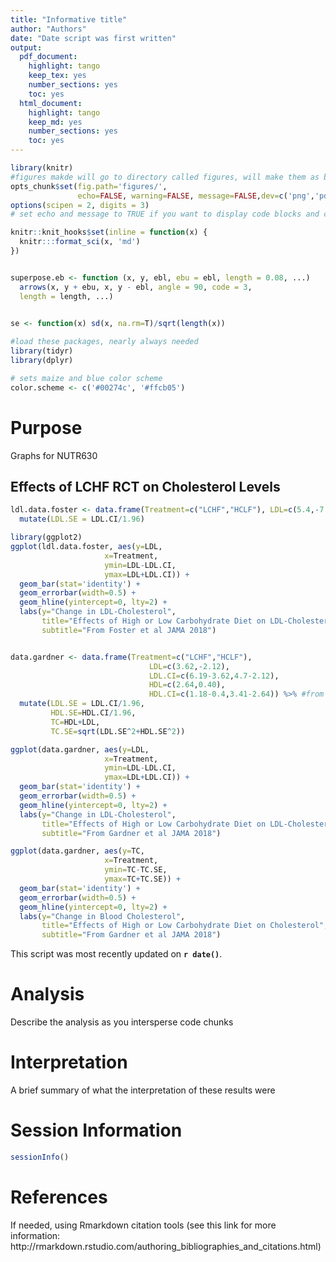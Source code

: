 ```yaml
---
title: "Informative title"
author: "Authors"
date: "Date script was first written"
output:
  pdf_document:
    highlight: tango
    keep_tex: yes
    number_sections: yes
    toc: yes
  html_document:
    highlight: tango
    keep_md: yes
    number_sections: yes
    toc: yes
---
```


```r
library(knitr)
#figures makde will go to directory called figures, will make them as both png and pdf files 
opts_chunk$set(fig.path='figures/',
               echo=FALSE, warning=FALSE, message=FALSE,dev=c('png','pdf'))
options(scipen = 2, digits = 3)
# set echo and message to TRUE if you want to display code blocks and code output respectively

knitr::knit_hooks$set(inline = function(x) {
  knitr:::format_sci(x, 'md')
})


superpose.eb <- function (x, y, ebl, ebu = ebl, length = 0.08, ...)
  arrows(x, y + ebu, x, y - ebl, angle = 90, code = 3,
  length = length, ...)

  
se <- function(x) sd(x, na.rm=T)/sqrt(length(x))

#load these packages, nearly always needed
library(tidyr)
library(dplyr)

# sets maize and blue color scheme
color.scheme <- c('#00274c', '#ffcb05')
```

# Purpose

Graphs for NUTR630

## Effects of LCHF RCT on Cholesterol Levels

```r
ldl.data.foster <- data.frame(Treatment=c("LCHF","HCLF"), LDL=c(5.4,-7.4), LDL.CI=c(19.2,16.6)) %>% #from Foster NEJM 2003
  mutate(LDL.SE = LDL.CI/1.96)

library(ggplot2)
ggplot(ldl.data.foster, aes(y=LDL,
                     x=Treatment,
                     ymin=LDL-LDL.CI,
                     ymax=LDL+LDL.CI)) +
  geom_bar(stat='identity') +
  geom_errorbar(width=0.5) +
  geom_hline(yintercept=0, lty=2) +
  labs(y="Change in LDL-Cholesterol",
       title="Effects of High or Low Carbohydrate Diet on LDL-Cholesterol",
       subtitle="From Foster et al JAMA 2018")


data.gardner <- data.frame(Treatment=c("LCHF","HCLF"), 
                               LDL=c(3.62,-2.12), 
                               LDL.CI=c(6.19-3.62,4.7-2.12),
                               HDL=c(2.64,0.40),
                               HDL.CI=c(1.18-0.4,3.41-2.64)) %>% #from Gardner et al JAMA 2018
  mutate(LDL.SE = LDL.CI/1.96,
         HDL.SE=HDL.CI/1.96,
         TC=HDL+LDL,
         TC.SE=sqrt(LDL.SE^2+HDL.SE^2))

ggplot(data.gardner, aes(y=LDL,
                     x=Treatment,
                     ymin=LDL-LDL.CI,
                     ymax=LDL+LDL.CI)) +
  geom_bar(stat='identity') +
  geom_errorbar(width=0.5) +
  geom_hline(yintercept=0, lty=2) +
  labs(y="Change in LDL-Cholesterol",
       title="Effects of High or Low Carbohydrate Diet on LDL-Cholesterol",
       subtitle="From Gardner et al JAMA 2018")

ggplot(data.gardner, aes(y=TC,
                     x=Treatment,
                     ymin=TC-TC.SE,
                     ymax=TC+TC.SE)) +
  geom_bar(stat='identity') +
  geom_errorbar(width=0.5) +
  geom_hline(yintercept=0, lty=2) +
  labs(y="Change in Blood Cholesterol",
       title="Effects of High or Low Carbohydrate Diet on Cholesterol",
       subtitle="From Gardner et al JAMA 2018")
```

This script was most recently updated on **`r date()`**.

# Analysis

Describe the analysis as you intersperse code chunks

# Interpretation

A brief summary of what the interpretation of these results were

# Session Information

```r
sessionInfo()
```

# References

If needed, using Rmarkdown citation tools (see this link for more information: http://rmarkdown.rstudio.com/authoring_bibliographies_and_citations.html)